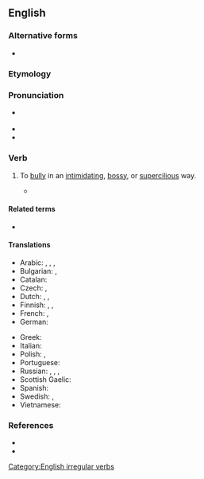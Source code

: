 {{also|brow-beat}}
==English==
{{was wotd|2008|January|12}}

===Alternative forms===
* {{l|en|brow-beat}}

===Etymology===
{{compound|en|brow|beat}}

===Pronunciation===
* {{a|RP|US}} {{IPA|en|/ˈbɹaʊ.biːt/}}
* {{audio|en|en-us-browbeat.ogg|Audio (US)}}
* {{audio|en|en-au-browbeat.ogg|Audio (AU)}}

===Verb===
{{en-verb|browbeats|browbeating|browbeat|browbeaten}}

# {{lb|en|transitive}} To [[bully]] in an [[intimidating]], [[bossy]], or [[supercilious]] way.
#: {{syn|en|bully|cow|domineer|intimidate|Thesaurus:intimidate}}
#: {{ux|en|Though the teacher '''browbeat''' all the children, they still acted out during the lesson.}}
#* {{quote-journal|en|author=Carol Muske|quotee=Dudley Fitts|title=Laura Riding Roughshod|work=The New York Times|date=1993-11-28|url=https://www.nytimes.com/1993/11/28/books/laura-riding-roughshod.html|issn=0362-4331|passage=Dudley Fitts reared far back, pronouncing her [Laura Riding] with “few equals” when it came to “'''browbeating''' an audience into conviction by sheer force of arrogance, among any poets living or dead.”}}

====Related terms====
* {{l|en|browbeater}}

====Translations====
{{trans-top|to bully in an intimidating way}}
* Arabic: {{t|ar|أَخَافَ}}, {{t|ar|أَرْعَبَ}}, {{t|ar|خَوَّفَ}}, {{t|ar|أَرْهَبَ}}
* Bulgarian: {{t+|bg|спла́швам|impf}}, {{t|bg|спла́ша|pf}}
* Catalan: {{t+|ca|intimidar}}
* Czech: {{t|cs|zastrašovat|impf}}, {{t|cs|zastrašit|pf}}
* Dutch: {{t+|nl|intimideren}}, {{t|nl|inschuchteren}}, {{t+|nl|bruuskeren}}
* Finnish: {{t+|fi|pelotella}}, {{t+|fi|tyrannisoida}}, {{t+|fi|pomottaa}}
* French: {{t+|fr|intimider}}, {{t+|fr|brusquer}}
* German: {{t+|de|einschüchtern}}
{{trans-mid}}
* Greek: {{t+|el|αποπαίρνω}}
* Italian: {{t+|it|intimidire}}
* Polish: {{t+|pl|zastraszać|impf}}, {{t|pl|zastraszyć|pf}}
* Portuguese: {{t+|pt|intimidar}}
* Russian: {{t+|ru|запу́гивать|impf}}, {{t+|ru|пуга́ть|impf}}, {{t+|ru|страща́ть|impf}}, {{t+|ru|наводи́ть страх|impf}}
* Scottish Gaelic: {{t|gd|sàraich}}
* Spanish: {{t+|es|intimidar}}
* Swedish: {{t|sv|köra med}}, {{t+|sv|tyrannisera}}
* Vietnamese: {{t+|vi|nạt nộ}}
{{trans-bottom}}

===References===
* {{R:Century 1911}}
* {{R:Webster 1913}}

[[Category:English irregular verbs]]